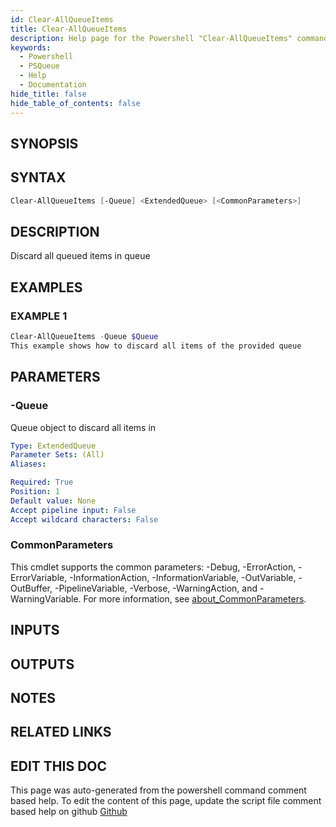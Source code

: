```yaml
---
id: Clear-AllQueueItems
title: Clear-AllQueueItems
description: Help page for the Powershell "Clear-AllQueueItems" command
keywords:
  - Powershell
  - PSQueue
  - Help
  - Documentation
hide_title: false
hide_table_of_contents: false
---
```


## SYNOPSIS

## SYNTAX

```powershell
Clear-AllQueueItems [-Queue] <ExtendedQueue> [<CommonParameters>]
```

## DESCRIPTION

Discard all queued items in queue

## EXAMPLES

### EXAMPLE 1

```powershell
Clear-AllQueueItems -Queue $Queue
This example shows how to discard all items of the provided queue
```

## PARAMETERS

### -Queue

Queue object to discard all items in

```yaml
Type: ExtendedQueue
Parameter Sets: (All)
Aliases:

Required: True
Position: 1
Default value: None
Accept pipeline input: False
Accept wildcard characters: False
```

### CommonParameters

This cmdlet supports the common parameters: -Debug, -ErrorAction, -ErrorVariable, -InformationAction, -InformationVariable, -OutVariable, -OutBuffer, -PipelineVariable, -Verbose, -WarningAction, and -WarningVariable. For more information, see [about_CommonParameters](http://go.microsoft.com/fwlink/?LinkID=113216).

## INPUTS

## OUTPUTS

## NOTES

## RELATED LINKS

## EDIT THIS DOC 

This page was auto-generated from the powershell command comment based help. To edit the content of this page, update the script file comment based help on github [Github](https://github.com/hanpq/PSQueue)

